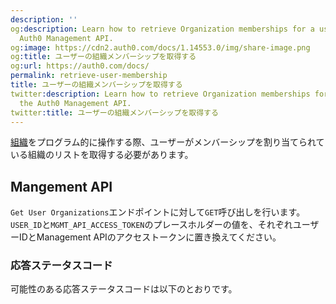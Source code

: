 ```yaml
---
description: ''
og:description: Learn how to retrieve Organization memberships for a user using the
  Auth0 Management API.
og:image: https://cdn2.auth0.com/docs/1.14553.0/img/share-image.png
og:title: ユーザーの組織メンバーシップを取得する
og:url: https://auth0.com/docs/
permalink: retrieve-user-membership
title: ユーザーの組織メンバーシップを取得する
twitter:description: Learn how to retrieve Organization memberships for a user using
  the Auth0 Management API.
twitter:title: ユーザーの組織メンバーシップを取得する
---
```


[組織](/organizations/organizations-overview)をプログラム的に操作する際、ユーザーがメンバーシップを割り当てられている組織のリストを取得する必要があります。

## Mangement API



`Get User Organizations`エンドポイントに対して`GET`呼び出しを行います。`USER_ID`と`MGMT_API_ACCESS_TOKEN`のプレースホルダーの値を、それぞれユーザーIDとManagement APIのアクセストークンに置き換えてください。







### 応答ステータスコード

可能性のある応答ステータスコードは以下のとおりです。